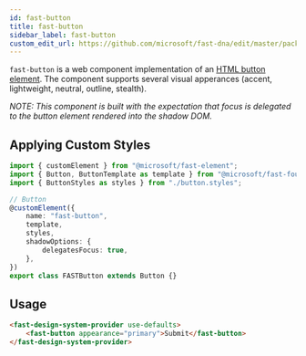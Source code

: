 ```yaml
---
id: fast-button
title: fast-button
sidebar_label: fast-button
custom_edit_url: https://github.com/microsoft/fast-dna/edit/master/packages/web-components/fast-foundation/src/button/README.md
---
```


`fast-button` is a web component implementation of an [HTML button element](https://developer.mozilla.org/en-US/docs/Web/HTML/Element/button). The component supports several visual apperances (accent, lightweight, neutral, outline, stealth).

*NOTE: This component is built with the expectation that focus is delegated to the button element rendered into the shadow DOM.*

## Applying Custom Styles

```ts
import { customElement } from "@microsoft/fast-element";
import { Button, ButtonTemplate as template } from "@microsoft/fast-foundation";
import { ButtonStyles as styles } from "./button.styles";

// Button
@customElement({
    name: "fast-button",
    template,
    styles,
    shadowOptions: {
        delegatesFocus: true,
    },
})
export class FASTButton extends Button {}
```

## Usage
```html live
<fast-design-system-provider use-defaults>
    <fast-button appearance="primary">Submit</fast-button>
</fast-design-system-provider>
```